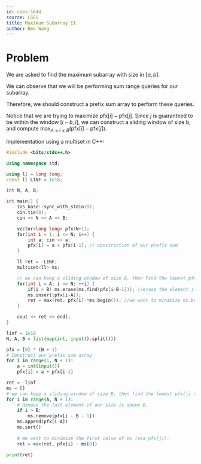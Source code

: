 ```yaml
---
id: cses-1644
source: CSES
title: Maximum Subarray II
author: Neo Wang
---
```


# Problem

We are asked to find the maximum subarray with size in $[a,b]$.

<Spoiler title="Hint 1">

We can observe that we will be performing sum range queries for our subarray.

Therefore, we should construct a prefix sum array to perform these queries.

</Spoiler>

<Spoiler title="Solution">

Notice that we are trying to maximize $\textrm{pfx}[i] - \textrm{pfx}[j]$. Since
$j$ is guaranteed to be within the window $[i-b,i]$, we can construct a sliding
window of size b, and compute
$\max_{A\le i \le B}(\textrm{pfx}[i]-\textrm{pfx}[j])$.

Implementation using a multiset in C++:

```cpp
#include <bits/stdc++.h>

using namespace std;

using ll = long long;
const ll LINF = 1e18;

int N, A, B;

int main() {
	ios_base::sync_with_stdio(0);
	cin.tie(0);
	cin >> N >> A >> B;

	vector<long long> pfx(N+1);
	for(int i = 1; i <= N; i++) {
		int a; cin >> a;
		pfx[i] = a + pfx[i-1]; // construction of our prefix sum
	}

	ll ret = -LINF;
	multiset<ll> ms;

	// we can keep a sliding window of size B, then find the lowest pfx[j] using multiset
	for(int i = A; i <= N; ++i) {
		if(i > B) ms.erase(ms.find(pfx[i-B-1])); //erase the element if size > B
		ms.insert(pfx[i-A]);
		ret = max(ret, pfx[i]-*ms.begin()); //we want to minimize ms.begin() aka pfx[j]
	}

	cout << ret << endl;
}
```

<PySection>

```py
linf = 1e18
N, A, B = list(map(int, input().split()))

pfx = [0] * (N + 1)
# Construct our prefix sum array
for i in range(1, N + 1):
	a = int(input())
	pfx[i] = a + pfx[i-1]

ret = -linf
ms = []
# we can keep a sliding window of size B, then find the lowest pfx[j] using list.sort()
for i in range(A, N + 1):
	# Remove the last element if our size is above B.
	if i > B:
		ms.remove(pfx[i - B - 1])
	ms.append(pfx[i-A])
	ms.sort()
	
	# We want to minimize the first value of ms (aka pfx[j]).
	ret = max(ret, pfx[i] - ms[0])

print(ret)
```
</PySection>

</Spoiler>
